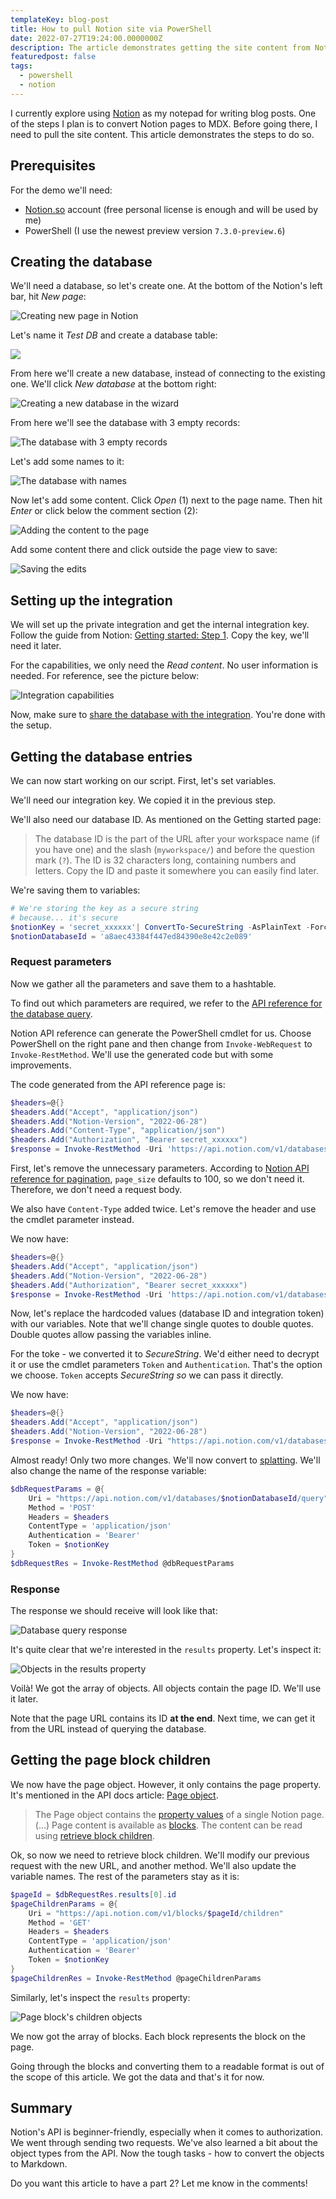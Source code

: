 ```yaml
---
templateKey: blog-post
title: How to pull Notion site via PowerShell
date: 2022-07-27T19:24:00.0000000Z
description: The article demonstrates getting the site content from Notion using PowerShell. It uses free Notion API to pull all the blocks.
featuredpost: false
tags:
  - powershell
  - notion
---
```


I currently explore using [Notion](https://www.notion.so/) as my notepad for writing blog posts. One of the steps I plan is to convert Notion pages to MDX. Before going there, I need to pull the site content. This article demonstrates the steps to do so.

## Prerequisites

For the demo we'll need:

* [Notion.so](http://Notion.so) account (free personal license is enough and will be used by me) 
* PowerShell (I use the newest preview version `7.3.0-preview.6`)

## Creating the database

We'll need a database, so let's create one. At the bottom of the Notion's left bar, hit *New page*:

![Creating new page in Notion](../../img/pull-notion-site-test/Untitled.png)

Let's name it *Test DB* and create a database table:

![](../../img/pull-notion-site-test/Untitled-0.png)

From here we'll create a new database, instead of connecting to the existing one. We'll click *New database* at the bottom right:

![Creating a new database in the wizard](../../img/pull-notion-site-test/Untitled-1.png)

From here we'll see the database with 3 empty records:

![The database with 3 empty records](../../img/pull-notion-site-test/Untitled-2.png)

Let's add some names to it:

![The database with names](../../img/pull-notion-site-test/Untitled-3.png)

Now let's add some content. Click *Open* (1) next to the page name. Then hit *Enter* or click below the comment section (2):

![Adding the content to the page](../../img/pull-notion-site-test/20220721-153620-gQ6L73nosb.png)

Add some content there and click outside the page view to save:

![Saving the edits](../../img/pull-notion-site-test/Untitled-4.png)

## Setting up the integration

We will set up the private integration and get the internal integration key. Follow the guide from Notion: [Getting started: Step 1](https://developers.notion.com/docs/getting-started#step-1-create-an-integration). Copy the key, we'll need it later.

For the capabilities, we only need the *Read content*. No user information is needed. For reference, see the picture below:

![Integration capabilities](../../img/pull-notion-site-test/Untitled-5.png)

Now, make sure to [share the database with the integration](https://developers.notion.com/docs/getting-started#step-2-share-a-database-with-your-integration). You're done with the setup.

## Getting the database entries

We can now start working on our script. First, let's set variables.

We'll need our integration key. We copied it in the previous step.

We'll also need our database ID. As mentioned on the Getting started page:

> The database ID is the part of the URL after your workspace name (if you have one) and the slash (`myworkspace/`) and before the question mark (`?`). The ID is 32 characters long, containing numbers and letters. Copy the ID and paste it somewhere you can easily find later.

We're saving them to variables:

```powershell
# We're storing the key as a secure string
# because... it's secure
$notionKey = 'secret_xxxxxx'| ConvertTo-SecureString -AsPlainText -Force
$notionDatabaseId = 'a8aec43384f447ed84390e8e42c2e089'
```

### Request parameters

Now we gather all the parameters and save them to a hashtable.

To find out which parameters are required, we refer to the [API reference for the database query](https://developers.notion.com/reference/post-database-query).

<Tip>

Notion API reference can generate the PowerShell cmdlet for us. Choose PowerShell on the right pane and then change from `Invoke-WebRequest` to `Invoke-RestMethod`. We'll use the generated code but with some improvements.

</Tip>

The code generated from the API reference page is:

```powershell
$headers=@{}
$headers.Add("Accept", "application/json")
$headers.Add("Notion-Version", "2022-06-28")
$headers.Add("Content-Type", "application/json")
$headers.Add("Authorization", "Bearer secret_xxxxxx")
$response = Invoke-RestMethod -Uri 'https://api.notion.com/v1/databases/a8aec43384f447ed84390e8e42c2e089/query' -Method POST -Headers $headers -ContentType 'application/json' -Body '{"page_size":100}'
```

First, let's remove the unnecessary parameters. According to [Notion API reference for pagination](https://developers.notion.com/reference/pagination), `page_size` defaults to 100, so we don't need it. Therefore, we don't need a request body.

We also have `Content-Type` added twice. Let's remove the header and use the cmdlet parameter instead.

We now have:

```powershell
$headers=@{}
$headers.Add("Accept", "application/json")
$headers.Add("Notion-Version", "2022-06-28")
$headers.Add("Authorization", "Bearer secret_xxxxxx")
$response = Invoke-RestMethod -Uri 'https://api.notion.com/v1/databases/a8aec43384f447ed84390e8e42c2e089/query' -Method POST -Headers $headers -ContentType 'application/json'
```

Now, let's replace the hardcoded values (database ID and integration token) with our variables. Note that we'll change single quotes to double quotes. Double quotes allow passing the variables inline.

For the toke - we converted it to *SecureString*. We'd either need to decrypt it or use the cmdlet parameters `Token` and `Authentication`. That's the option we choose. `Token` accepts *SecureString so* we can pass it directly.  

We now have:

```powershell
$headers=@{}
$headers.Add("Accept", "application/json")
$headers.Add("Notion-Version", "2022-06-28")
$response = Invoke-RestMethod -Uri "https://api.notion.com/v1/databases/$notionDatabaseId/query" -Method POST -Headers $headers -ContentType 'application/json' -Authentication 'Bearer' -Token $notionKey
```

Almost ready! Only two more changes. We'll now convert to [splatting](https://docs.microsoft.com/en-us/powershell/module/microsoft.powershell.core/about/about_splatting?view=powershell-7.2). We'll also change the name of the response variable:

```powershell
$dbRequestParams = @{
	Uri = "https://api.notion.com/v1/databases/$notionDatabaseId/query"
	Method = 'POST'
	Headers = $headers
	ContentType = 'application/json'
	Authentication = 'Bearer'
	Token = $notionKey
}
$dbRequestRes = Invoke-RestMethod @dbRequestParams
```

### Response

The response we should receive will look like that:

![Database query response](../../img/pull-notion-site-test/Untitled-6.png)

It's quite clear that we're interested in the `results` property. Let's inspect it:

![Objects in the results property](../../img/pull-notion-site-test/Untitled-7.png)

Voilà! We got the array of objects. All objects contain the page ID. We'll use it later.

<Tip>

Note that the page URL contains its ID **at the end**. Next time, we can get it from the URL instead of querying the database.

</Tip>

## Getting the page block children

We now have the page object. However, it only contains the page property. It's mentioned in the API docs article: [Page object](https://developers.notion.com/reference/page).

> The Page object contains the [property values](https://developers.notion.com/reference/property-value-object) of a single Notion page. (…)
Page content is available as [blocks](https://developers.notion.com/reference/block). The content can be read using [retrieve block children](https://developers.notion.com/reference/get-block-children).

Ok, so now we need to retrieve block children. We'll modify our previous request with the new URL, and another method. We'll also update the variable names. The rest of the parameters stay as it is:

```powershell
$pageId = $dbRequestRes.results[0].id
$pageChildrenParams = @{
	Uri = "https://api.notion.com/v1/blocks/$pageId/children"
	Method = 'GET'
	Headers = $headers
	ContentType = 'application/json'
	Authentication = 'Bearer'
	Token = $notionKey
}
$pageChildrenRes = Invoke-RestMethod @pageChildrenParams
```

Similarly, let's inspect the `results` property:

![Page block's children objects](../../img/pull-notion-site-test/Untitled-8.png)

We now got the array of blocks. Each block represents the block on the page.

Going through the blocks and converting them to a readable format is out of the scope of this article. We got the data and that's it for now.

## Summary

Notion's API is beginner-friendly, especially when it comes to authorization. We went through sending two requests. We've also learned a bit about the object types from the API. Now the tough tasks - how to convert the objects to Markdown.

Do you want this article to have a part 2? Let me know in the comments!  
